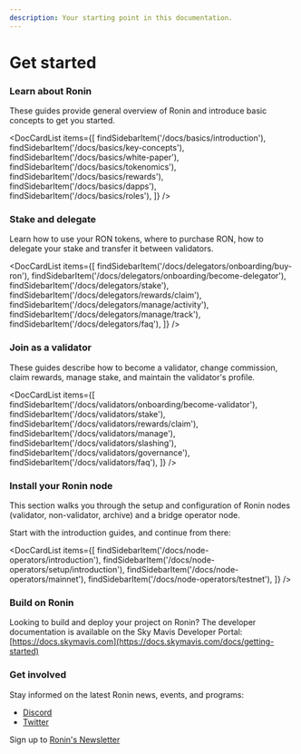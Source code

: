 ```yaml
---
description: Your starting point in this documentation.
---
```



# Get started

### Learn about Ronin
These guides provide general overview of Ronin and
introduce basic concepts to get you started.

<DocCardList items={[ 
    findSidebarItem('/docs/basics/introduction'),
    findSidebarItem('/docs/basics/key-concepts'),
    findSidebarItem('/docs/basics/white-paper'),
    findSidebarItem('/docs/basics/tokenomics'),
    findSidebarItem('/docs/basics/rewards'),
    findSidebarItem('/docs/basics/dapps'),
    findSidebarItem('/docs/basics/roles'),
    ]} />

### Stake and delegate
Learn how to use your RON tokens, where to purchase RON, 
how to delegate your stake and transfer it between validators.

<DocCardList items={[ 
    findSidebarItem('/docs/delegators/onboarding/buy-ron'),
    findSidebarItem('/docs/delegators/onboarding/become-delegator'),
    findSidebarItem('/docs/delegators/stake'),
    findSidebarItem('/docs/delegators/rewards/claim'),
    findSidebarItem('/docs/delegators/manage/activity'),
    findSidebarItem('/docs/delegators/manage/track'),
    findSidebarItem('/docs/delegators/faq'),
    ]} />

### Join as a validator 
These guides describe how to become a validator, change commission,
claim rewards, manage stake, and maintain the validator's profile.

<DocCardList items={[ 
    findSidebarItem('/docs/validators/onboarding/become-validator'),
    findSidebarItem('/docs/validators/stake'),
    findSidebarItem('/docs/validators/rewards/claim'),
    findSidebarItem('/docs/validators/manage'),
    findSidebarItem('/docs/validators/slashing'),
    findSidebarItem('/docs/validators/governance'),
    findSidebarItem('/docs/validators/faq'),
    ]} />

### Install your Ronin node 
This section walks you through the setup and configuration of
Ronin nodes (validator, non-validator, archive)
and a bridge operator node.

Start with the introduction guides, and continue from there:

<DocCardList items={[
    findSidebarItem('/docs/node-operators/introduction'),
    findSidebarItem('/docs/node-operators/setup/introduction'),
    findSidebarItem('/docs/node-operators/mainnet'),
    findSidebarItem('/docs/node-operators/testnet'),
    ]} />

### Build on Ronin
Looking to build and deploy your project on Ronin? The developer
documentation is available on the Sky Mavis Developer Portal:
[https://docs.skymavis.com](https://docs.skymavis.com/docs/getting-started)

### Get involved
Stay informed on the latest Ronin news, events, and programs:

* [Discord](https://discord.gg/P5GgF7SK)
* [Twitter](https://twitter.com/ronin_network)

Sign up to [Ronin's Newsletter](https://roninblockchain.substack.com/)
